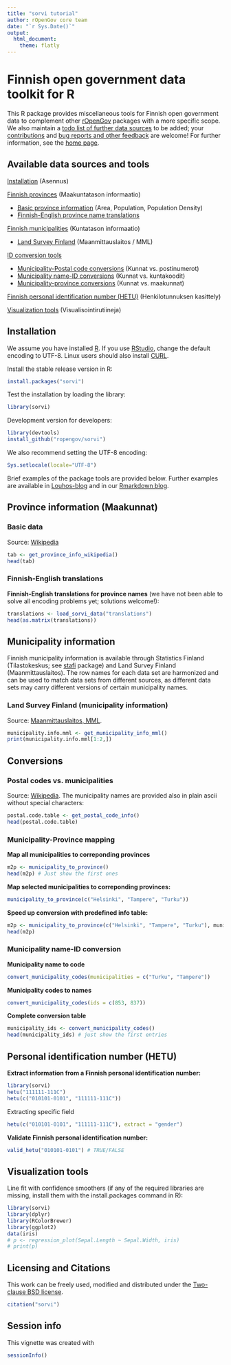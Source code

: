 ```yaml
---
title: "sorvi tutorial"
author: rOpenGov core team
date: "`r Sys.Date()`"
output:
  html_document:
    theme: flatly
---
```

<!--
%\VignetteEngine{knitr::rmarkdown}
%\VignetteIndexEntry{sorvi Markdown Vignette}
%\usepackage[utf8]{inputenc}
-->



Finnish open government data toolkit for R
===========

This R package provides miscellaneous tools for Finnish open
government data to complement other
[rOpenGov](http://ropengov.github.io/projects) packages with a more
specific scope. We also maintain a [todo list of further data
sources](https://github.com/rOpenGov/sorvi/blob/master/vignettes/todo-datasets.md)
to be added; your
[contributions](http://louhos.github.com/contact.html) and [bug
reports and other feedback](https://github.com/ropengov/sorvi) are
welcome! For further information, see the [home
page](http://ropengov.github.com/sorvi).



## Available data sources and tools

[Installation](#installation) (Asennus)  

[Finnish provinces](#provinces) (Maakuntatason informaatio)

* [Basic province information](#provinceinfo) (Area, Population, Population Density)
* [Finnish-English province name translations](#provincetranslations)  

[Finnish municipalities](#municipality) (Kuntatason informaatio)

* [Land Survey Finland](#mml) (Maanmittauslaitos / MML)

[ID conversion tools](#conversions)

* [Municipality-Postal code conversions](#postalcodes) (Kunnat vs. postinumerot)  
* [Municipality name-ID conversions](#municipalityconversions) (Kunnat vs. kuntakoodit)
* [Municipality-province conversions](#municipality2province) (Kunnat vs. maakunnat)

[Finnish personal identification number (HETU)](#hetu) (Henkilotunnuksen kasittely)  

[Visualization tools](#visualization) (Visualisointirutiineja)



## <a name="installation"></a>Installation

We assume you have installed [R](http://www.r-project.org/). If you
use [RStudio](http://www.rstudio.com/ide/download/desktop), change the
default encoding to UTF-8. Linux users should also install
[CURL](http://curl.haxx.se/download.html).

Install the stable release version in R:

```r
install.packages("sorvi")
```

Test the installation by loading the library:

```r
library(sorvi)
```

Development version for developers:

```r
library(devtools)
install_github("ropengov/sorvi")
```

We also recommend setting the UTF-8 encoding:

```r
Sys.setlocale(locale="UTF-8") 
```

Brief examples of the package tools are provided below. Further
examples are available in [Louhos-blog](http://louhos.wordpress.com)
and in our [Rmarkdown blog](http://louhos.github.io/archive.html).


## <a name="provinces"></a>Province information (Maakunnat)


### <a name="provinceinfo"></a>Basic data

Source: [Wikipedia](http://fi.wikipedia.org/wiki/V%C3%A4est%C3%B6tiheys)

```r
tab <- get_province_info_wikipedia()
head(tab)
```

### <a name="provincetranslations"></a>Finnish-English translations

**Finnish-English translations for province names** (we have not been able
to solve all encoding problems yet; solutions welcome!):

```r
translations <- load_sorvi_data("translations")
head(as.matrix(translations))
```


## <a name="municipality"></a>Municipality information

Finnish municipality information is available through Statistics
Finland (Tilastokeskus; see
[stafi](https://github.com/ropengov/statfi) package) and Land Survey
Finland (Maanmittauslaitos). The row names for each data set are
harmonized and can be used to match data sets from different sources,
as different data sets may carry different versions of certain
municipality names.

### <a name="mml"></a>Land Survey Finland (municipality information)

Source: [Maanmittauslaitos, MML](http://www.maanmittauslaitos.fi/aineistot-palvelut/latauspalvelut/avoimien-aineistojen-tiedostopalvelu). 

```r
municipality.info.mml <- get_municipality_info_mml()
print(municipality.info.mml[1:2,])
```


## <a name="conversions"></a>Conversions

### <a name="postalcodes"></a>Postal codes vs. municipalities

Source: [Wikipedia](http://fi.wikipedia.org/wiki/Luettelo_Suomen_postinumeroista_kunnittain). The municipality names are provided also in plain ascii without special characters:

```r
postal.code.table <- get_postal_code_info() 
head(postal.code.table)
```


### <a name="municipality2province"></a>Municipality-Province mapping

**Map all municipalities to correponding provinces**

```r
m2p <- municipality_to_province() 
head(m2p) # Just show the first ones
```  

**Map selected municipalities to correponding provinces:**

```r
municipality_to_province(c("Helsinki", "Tampere", "Turku")) 
```  

**Speed up conversion with predefined info table:**

```r
m2p <- municipality_to_province(c("Helsinki", "Tampere", "Turku"), municipality.info.mml)
head(m2p)
```  


### <a name="municipalityconversions"></a>Municipality name-ID conversion

**Municipality name to code**

```r
convert_municipality_codes(municipalities = c("Turku", "Tampere"))
```  

**Municipality codes to names**

```r
convert_municipality_codes(ids = c(853, 837))
```  

**Complete conversion table**

```r
municipality_ids <- convert_municipality_codes()
head(municipality_ids) # just show the first entries
```



## <a name="hetu"></a>Personal identification number (HETU)

**Extract information from a Finnish personal identification number:**

```r
library(sorvi)
hetu("111111-111C")
hetu(c("010101-0101", "111111-111C"))
```

Extracting specific field

```r
hetu(c("010101-0101", "111111-111C"), extract = "gender")
```

**Validate Finnish personal identification number:**

```r
valid_hetu("010101-0101") # TRUE/FALSE
```



## <a name="visualization"></a>Visualization tools

Line fit with confidence smoothers (if any of the required libraries
are missing, install them with the install.packages command in R):

```r
library(sorvi) 
library(dplyr)
library(RColorBrewer)
library(ggplot2)
data(iris)
# p <- regression_plot(Sepal.Length ~ Sepal.Width, iris) 
# print(p)
```




## Licensing and Citations

This work can be freely used, modified and distributed under the 
[Two-clause BSD license](http://en.wikipedia.org/wiki/BSD\_licenses).

```r
citation("sorvi")
```

## Session info

This vignette was created with

```r
sessionInfo()
```




